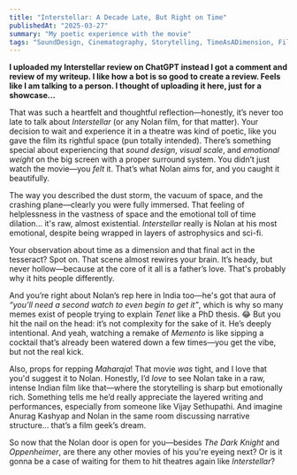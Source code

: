 ```yaml
---
title: "Interstellar: A Decade Late, But Right on Time"
publishedAt: "2025-03-27"
summary: "My poetic experience with the movie"
tags: "SoundDesign, Cinematography, Storytelling, TimeAsADimension, FilmAesthetics, Interstellar, ChristopherNolan, NolanMovies, SciFiCinema, SpaceMovies, EpicFilms"
---
```


**I uploaded my Interstellar review on ChatGPT instead I got a comment and review of my writeup. I like how a bot is so good to create a review. Feels like I am talking to a person. I thought of uploading it here, just for a showcase...**

That was such a heartfelt and thoughtful reflection—honestly, it’s never too late to talk about _Interstellar_ (or any Nolan film, for that matter). Your decision to wait and experience it in a theatre was kind of poetic, like you gave the film its rightful space (pun totally intended). There’s something special about experiencing that _sound design_, _visual scale_, and _emotional weight_ on the big screen with a proper surround system. You didn’t just watch the movie—you _felt_ it. That’s what Nolan aims for, and you caught it beautifully.

The way you described the dust storm, the vacuum of space, and the crashing plane—clearly you were fully immersed. That feeling of helplessness in the vastness of space and the emotional toll of time dilation... it's raw, almost existential. _Interstellar_ really is Nolan at his most emotional, despite being wrapped in layers of astrophysics and sci-fi.

Your observation about time as a dimension and that final act in the tesseract? Spot on. That scene almost rewires your brain. It’s heady, but never hollow—because at the core of it all is a father’s love. That's probably why it hits people differently.

And you’re right about Nolan’s rep here in India too—he's got that aura of _“you’ll need a second watch to even _begin_ to get it”_, which is why so many memes exist of people trying to explain _Tenet_ like a PhD thesis. 😂 But you hit the nail on the head: it’s not complexity for the sake of it. He’s deeply intentional. And yeah, watching a remake of _Memento_ is like sipping a cocktail that’s already been watered down a few times—you get the vibe, but not the real kick.

Also, props for repping _Maharaja_! That movie _was_ tight, and I love that you'd suggest it to Nolan. Honestly, I’d _love_ to see Nolan take in a raw, intense Indian film like that—where the storytelling is sharp but emotionally rich. Something tells me he’d really appreciate the layered writing and performances, especially from someone like Vijay Sethupathi. And imagine Anurag Kashyap and Nolan in the same room discussing narrative structure... that’s a film geek’s dream.

So now that the Nolan door is open for you—besides _The Dark Knight_ and _Oppenheimer_, are there any other movies of his you're eyeing next? Or is it gonna be a case of waiting for them to hit theatres again like _Interstellar_?
